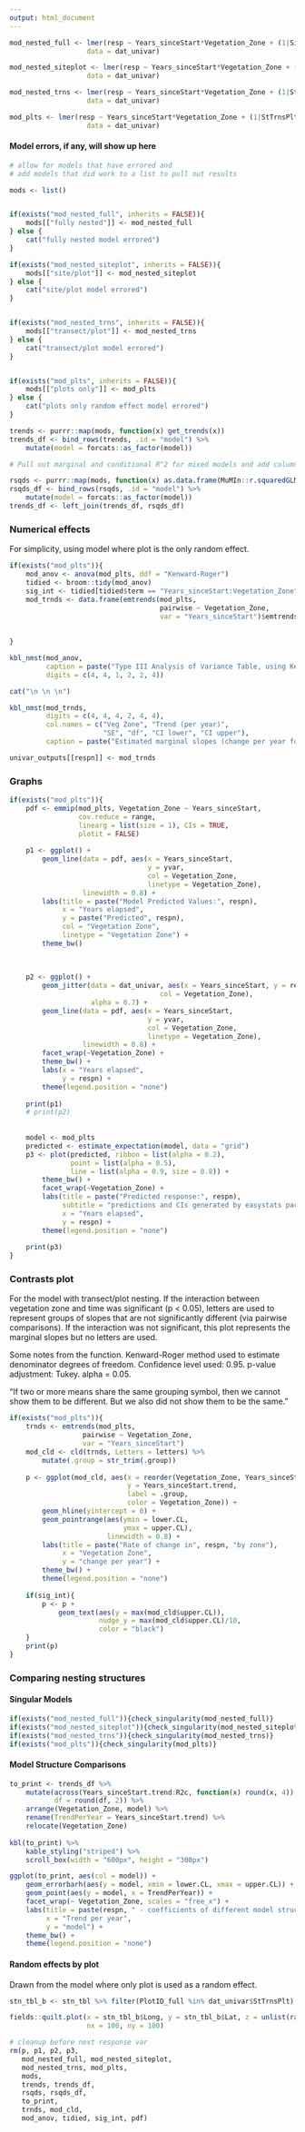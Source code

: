 ```yaml
---
output: html_document
---
```



```r
mod_nested_full <- lmer(resp ~ Years_sinceStart*Vegetation_Zone + (1|SiteID/TransectID/PlotID),
                   data = dat_univar)

mod_nested_siteplot <- lmer(resp ~ Years_sinceStart*Vegetation_Zone + (1|SiteID/StTrnsPlt),
                   data = dat_univar)

mod_nested_trns <- lmer(resp ~ Years_sinceStart*Vegetation_Zone + (1|StTrns/PlotID),
                   data = dat_univar)

mod_plts <- lmer(resp ~ Years_sinceStart*Vegetation_Zone + (1|StTrnsPlt),
                   data = dat_univar)
```


#### Model errors, if any, will show up here  

 

```r
# allow for models that have errored and 
# add models that did work to a list to pull out results

mods <- list()


if(exists("mod_nested_full", inherits = FALSE)){
    mods[["fully nested"]] <- mod_nested_full
} else {
    cat("fully nested model errored")
}

if(exists("mod_nested_siteplot", inherits = FALSE)){
    mods[["site/plot"]] <- mod_nested_siteplot
} else {
    cat("site/plot model errored")
}


if(exists("mod_nested_trns", inherits = FALSE)){
    mods[["transect/plot"]] <- mod_nested_trns
} else {
    cat("transect/plot model errored")
}


if(exists("mod_plts", inherits = FALSE)){
    mods[["plots only"]] <- mod_plts
} else {
    cat("plots only random effect model errored")
}
```


```r
trends <- purrr::map(mods, function(x) get_trends(x))
trends_df <- bind_rows(trends, .id = "model") %>% 
    mutate(model = forcats::as_factor(model))
```



```r
# Pull out marginal and conditional R^2 for mixed models and add columns to df  

rsqds <- purrr::map(mods, function(x) as.data.frame(MuMIn::r.squaredGLMM(x)))
rsqds_df <- bind_rows(rsqds, .id = "model") %>% 
    mutate(model = forcats::as_factor(model))
trends_df <- left_join(trends_df, rsqds_df)
```



### Numerical effects  

For simplicity, using model where plot is the only random effect.

```r
if(exists("mod_plts")){
    mod_anov <- anova(mod_plts, ddf = "Kenward-Roger")
    tidied <- broom::tidy(mod_anov)
    sig_int <- tidied[tidied$term == "Years_sinceStart:Vegetation_Zone", "p.value"] < 0.05
    mod_trnds <- data.frame(emtrends(mod_plts, 
                                     pairwise ~ Vegetation_Zone, 
                                     var = "Years_sinceStart")$emtrends)
    
    
}

kbl_nmst(mod_anov, 
         caption = paste("Type III Analysis of Variance Table, using Kenward-Rogers method:", respn),
         digits = c(4, 4, 1, 2, 2, 4))  

cat("\n \n \n")

kbl_nmst(mod_trnds, 
         digits = c(4, 4, 4, 2, 4, 4), 
         col.names = c("Veg Zone", "Trend (per year)",
                       "SE", "df", "CI lower", "CI upper"),
         caption = paste("Estimated marginal slopes (change per year for each zone):", respn)) 

univar_outputs[[respn]] <- mod_trnds
```


### Graphs  

```r
if(exists("mod_plts")){
    pdf <- emmip(mod_plts, Vegetation_Zone ~ Years_sinceStart,
                 cov.reduce = range,
                 linearg = list(size = 1), CIs = TRUE,
                 plotit = FALSE)
    
    p1 <- ggplot() +
        geom_line(data = pdf, aes(x = Years_sinceStart,
                                  y = yvar,
                                  col = Vegetation_Zone,
                                  linetype = Vegetation_Zone),
                  linewidth = 0.8) +
        labs(title = paste("Model Predicted Values:", respn),
             x = "Years elapsed", 
             y = paste("Predicted", respn),
             col = "Vegetation Zone",
             linetype = "Vegetation Zone") +
        theme_bw()
    
    
    
    p2 <- ggplot() +
        geom_jitter(data = dat_univar, aes(x = Years_sinceStart, y = resp,
                                     col = Vegetation_Zone),
                    alpha = 0.7) +
        geom_line(data = pdf, aes(x = Years_sinceStart,
                                  y = yvar,
                                  col = Vegetation_Zone,
                                  linetype = Vegetation_Zone),
                  linewidth = 0.8) +
        facet_wrap(~Vegetation_Zone) +
        theme_bw() +
        labs(x = "Years elapsed",
             y = respn) +
        theme(legend.position = "none")
    
    print(p1)
    # print(p2)
    
    
    model <- mod_plts
    predicted <- estimate_expectation(model, data = "grid")
    p3 <- plot(predicted, ribbon = list(alpha = 0.2),
               point = list(alpha = 0.5),
               line = list(alpha = 0.9, size = 0.8)) + 
        theme_bw() +
        facet_wrap(~Vegetation_Zone) + 
        labs(title = paste("Predicted response:", respn),
             subtitle = "predictions and CIs generated by easystats packages",
             x = "Years elapsed",
             y = respn) +
        theme(legend.position = "none")
    
    print(p3)
}
```


### Contrasts plot  

For the model with transect/plot nesting. If the interaction between vegetation zone and time was significant (p < 0.05), letters are used to represent groups of slopes that are not significantly different (via pairwise comparisons). If the interaction was not significant, this plot represents the marginal slopes but no letters are used.

Some notes from the function. Kenward-Roger method used to estimate denominator degrees of freedom. Confidence level used: 0.95. p-value adjustment: Tukey. alpha = 0.05.  

"If two or more means share the same grouping symbol,
      then we cannot show them to be different.
      But we also did not show them to be the same."

```r
if(exists("mod_plts")){
    trnds <- emtrends(mod_plts, 
                  pairwise ~ Vegetation_Zone, 
                  var = "Years_sinceStart")
    mod_cld <- cld(trnds, Letters = letters) %>% 
        mutate(.group = str_trim(.group))
    
    p <- ggplot(mod_cld, aes(x = reorder(Vegetation_Zone, Years_sinceStart.trend),
                             y = Years_sinceStart.trend,
                             label = .group,
                             color = Vegetation_Zone)) +
        geom_hline(yintercept = 0) +
        geom_pointrange(aes(ymin = lower.CL, 
                            ymax = upper.CL),
                        linewidth = 0.8) +
        labs(title = paste("Rate of change in", respn, "by zone"),
             x = "Vegetation Zone",
             y = "change per year") +
        theme_bw() +
        theme(legend.position = "none")
    
    if(sig_int){
        p <- p +
            geom_text(aes(y = max(mod_cld$upper.CL)),
                      nudge_y = max(mod_cld$upper.CL)/10,
                      color = "black")
    }
    print(p)
}
```

### Comparing nesting structures  

#### Singular Models  

```r
if(exists("mod_nested_full")){check_singularity(mod_nested_full)}
if(exists("mod_nested_siteplot")){check_singularity(mod_nested_siteplot)}
if(exists("mod_nested_trns")){check_singularity(mod_nested_trns)}
if(exists("mod_plts")){check_singularity(mod_plts)}
```

#### Model Structure Comparisons  


```r
to_print <- trends_df %>% 
    mutate(across(Years_sinceStart.trend:R2c, function(x) round(x, 4)),
           df = round(df, 2)) %>% 
    arrange(Vegetation_Zone, model) %>% 
    rename(TrendPerYear = Years_sinceStart.trend) %>% 
    relocate(Vegetation_Zone)
    
kbl(to_print) %>% 
    kable_styling("striped") %>%
    scroll_box(width = "600px", height = "300px") 
```  

```r
ggplot(to_print, aes(col = model)) +
    geom_errorbarh(aes(y = model, xmin = lower.CL, xmax = upper.CL)) +
    geom_point(aes(y = model, x = TrendPerYear)) +
    facet_wrap(~ Vegetation_Zone, scales = "free_x") +
    labs(title = paste(respn, " - coefficients of different model structures"), 
         x = "Trend per year",
         y = "model") +
    theme_bw() +
    theme(legend.position = "none")
```



#### Random effects by plot  

Drawn from the model where only plot is used as a random effect.  

```r
stn_tbl_b <- stn_tbl %>% filter(PlotID_full %in% dat_univar$StTrnsPlt)

fields::quilt.plot(x = stn_tbl_b$Long, y = stn_tbl_b$Lat, z = unlist(ranef(mod_plts)$StTrnsPlt),
                   nx = 100, ny = 100)
```

```r
# cleanup before next response var
rm(p, p1, p2, p3,
   mod_nested_full, mod_nested_siteplot,
   mod_nested_trns, mod_plts,
   mods,
   trends, trends_df,
   rsqds, rsqds_df, 
   to_print,
   trnds, mod_cld,
   mod_anov, tidied, sig_int, pdf)
```

